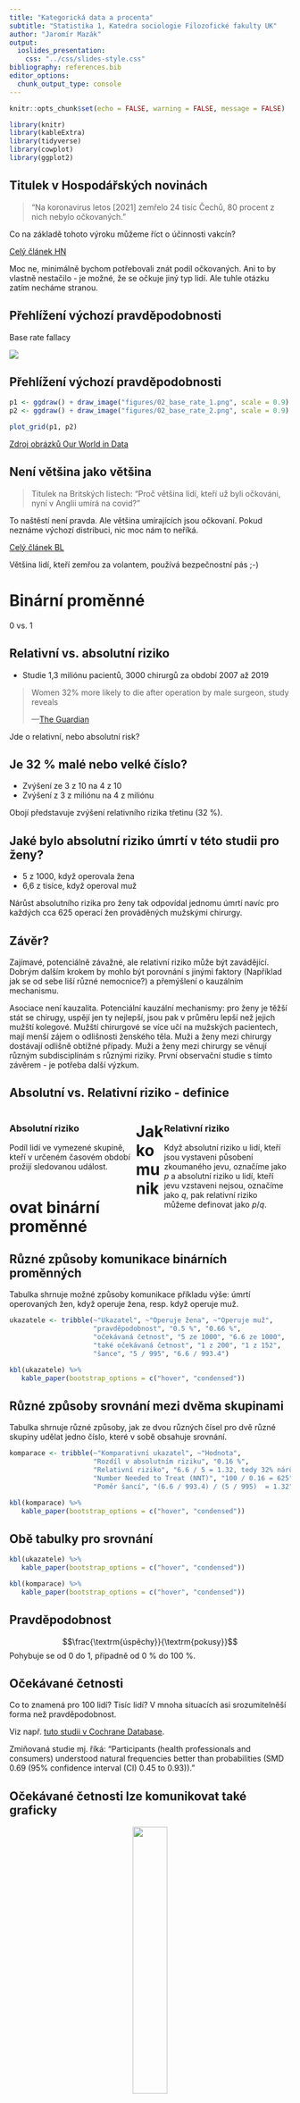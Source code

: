 ```yaml
---
title: "Kategorická data a procenta"
subtitle: "Statistika 1, Katedra sociologie Filozofické fakulty UK" 
author: "Jaromír Mazák"
output:
  ioslides_presentation:
    css: "../css/slides-style.css"
bibliography: references.bib
editor_options: 
  chunk_output_type: console
---
```


```r
knitr::opts_chunk$set(echo = FALSE, warning = FALSE, message = FALSE)
```

```r
library(knitr)
library(kableExtra)
library(tidyverse)
library(cowplot)
library(ggplot2)

```

## Titulek v Hospodářských novinách

<blockquote>

"Na koronavirus letos [2021] zemřelo 24 tisíc Čechů, 80 procent z nich nebylo očkovaných."

</blockquote>

Co na základě tohoto výroku můžeme říct o účinnosti vakcín?

[Celý článek HN](https://domaci.hn.cz/c1-67017640-na-koronavirus-letos-zemrelo-24-tisic-cechu-80-procent-z-nich-nebylo-ockovanych)

::: {.notes}
Moc ne, minimálně bychom potřebovali znát podíl očkovaných. Ani to by vlastně nestačilo - je možné, že se očkuje jiný typ lidí. Ale tuhle otázku zatím necháme stranou.
:::

## Přehlížení výchozí pravděpodobnosti

Base rate fallacy

![](figures/02_base_rate_1.png)

## Přehlížení výchozí pravděpodobnosti

```r
p1 <- ggdraw() + draw_image("figures/02_base_rate_1.png", scale = 0.9)
p2 <- ggdraw() + draw_image("figures/02_base_rate_2.png", scale = 0.9)

plot_grid(p1, p2)
```

[Zdroj obrázků Our World in Data](https://ourworldindata.org/covid-deaths-by-vaccination)

## Není většina jako většina

<blockquote>

Titulek na Britských listech: "Proč většina lidí, kteří už byli očkováni, nyní v Anglii umírá na covid?"

</blockquote>

To naštěstí není pravda. Ale většina umírajících jsou očkovaní. Pokud neznáme výchozí distribuci, nic moc nám to neříká.

[Celý článek BL](https://blisty.cz/art/104272-proc-vetsina-lidi-kteri-uz-byli-ockovani-nyni-v-anglii-umira-na-covid.html)

::: {.notes}
Většina lidí, kteří zemřou za volantem, používá bezpečnostní pás ;-)
:::

# Binární proměnné

0 vs. 1

## Relativní vs. absolutní riziko

-   Studie 1,3 miliónu pacientů, 3000 chirurgů za období 2007 až 2019

<blockquote>

Women 32% more likely to die after operation by male surgeon, study reveals

---[The Guardian](https://www.theguardian.com/society/2022/jan/04/women-more-likely-die-operation-male-surgeon-study)

</blockquote>

Jde o relativní, nebo absolutní risk?

## Je 32 % malé nebo velké číslo?

-   Zvýšení ze 3 z 10 na 4 z 10
-   Zvýšení z 3 z miliónu na 4 z miliónu

Obojí představuje zvýšení relativního rizika třetinu (32 %).

## Jaké bylo absolutní riziko úmrtí v této studii pro ženy?

-   5 z 1000, když operovala žena
-   6,6 z tisíce, když operoval muž

Nárůst absolutního rizika pro ženy tak odpovídal jednomu úmrtí navíc pro každých cca 625 operací žen prováděných mužskými chirurgy.

## Závěr?

Zajímavé, potenciálně závažné, ale relativní riziko může být zavádějící. Dobrým dalším krokem by mohlo být porovnání s jinými faktory (Například jak se od sebe liší různé nemocnice?) a přemýšlení o kauzálním mechanismu.

::: {.notes}
Asociace není kauzalita. Potenciální kauzální mechanismy: pro ženy je těžší stát se chirugy, uspějí jen ty nejlepší, jsou pak v průměru lepší než jejich mužští kolegové. Mužští chirurgové se více učí na mužských pacientech, mají menší zájem o odlišnosti ženského těla. Muži a ženy mezi chirurgy dostávají odlišně obtížné případy. Muži a ženy mezi chirurgy se věnují různým subdisciplínám s různými riziky. První observační studie s tímto závěrem - je potřeba další výzkum.
:::

## Absolutní vs. Relativní riziko - definice

::: {style="float: left; width: 45%;"}
### Absolutní riziko

Podíl lidí ve vymezené skupině, kteří v určeném časovém období prožijí sledovanou událost.
:::

::: {style="float: right; width: 45%;"}
### Relativní riziko

Když absolutní riziko u lidí, kteří jsou vystaveni působení zkoumaného jevu, označíme jako $p$ a absolutní riziko u lidí, kteří jevu vzstaveni nejsou, označíme jako $q$, pak relativní riziko můžeme definovat jako $p/q$.
:::

# Jak komunikovat binární proměnné

## Různé způsoby komunikace binárních proměnných

Tabulka shrnuje možné způsoby komunikace příkladu výše: úmrtí operovaných žen, když operuje žena, resp. když operuje muž.


```r
ukazatele <- tribble(~"Ukazatel", ~"Operuje žena", ~"Operuje muž",
                     "pravděpodobnost", "0.5 %", "0.66 %",
                     "očekávaná četnost", "5 ze 1000", "6.6 ze 1000",
                     "také očekávaná četnost", "1 z 200", "1 z 152",
                     "šance", "5 / 995", "6.6 / 993.4")

kbl(ukazatele) %>%
   kable_paper(bootstrap_options = c("hover", "condensed"))
```

## Různé způsoby srovnání mezi dvěma skupinami

Tabulka shrnuje různé způsoby, jak ze dvou různých čísel pro dvě různé skupiny udělat jedno číslo, které v sobě obsahuje srovnání.

```r
komparace <- tribble(~"Komparativní ukazatel", ~"Hodnota",
                     "Rozdíl v absolutním riziku", "0.16 %",
                     "Relativní riziko", "6.6 / 5 = 1.32, tedy 32% nárůst",
                     "Number Needed to Treat (NNT)", "100 / 0.16 = 625",
                     "Poměr šancí", "(6.6 / 993.4) / (5 / 995)  = 1.32")

kbl(komparace) %>%
   kable_paper(bootstrap_options = c("hover", "condensed"))
```


## Obě tabulky pro srovnání

```r
kbl(ukazatele) %>%
   kable_paper(bootstrap_options = c("hover", "condensed"))

kbl(komparace) %>%
   kable_paper(bootstrap_options = c("hover", "condensed"))
```

## Pravděpodobnost

$$\frac{\textrm{úspěchy}}{\textrm{pokusy}}$$
Pohybuje se od 0 do 1, případně od 0 % do 100 %.


## Očekávané četnosti

Co to znamená pro 100 lidí? Tisíc lidí? V mnoha situacích asi srozumitelněší forma než pravděpodobnost.

Viz např. [tuto studii v Cochrane Database](https://pubmed.ncbi.nlm.nih.gov/21412897/).

::: {.notes}
Zmiňovaná studie mj. říká: "Participants (health professionals and consumers) understood natural frequencies better than probabilities (SMD 0.69 (95% confidence interval (CI) 0.45 to 0.93))."
:::

## Očekávané četnosti lze komunikovat také graficky

<center>

![](figures/02_icon_array.png){width="35%"}

Zdroj obrázku @spiegelhalter2019

</center>


::: {.notes}
Obrázek se váže k příkladu rakoviny tlustého střeva. Pokud lidé nejí procesované maso, 6 ze 100 bude mít v životě rakovinu tlustého střeva. Pokud jí denně ekvivalent 50 g slaniny, roste riziko ze 6 na 7.
:::


## Šance 

Angličtina zná termíny "chance" a "odds". Čeština oba překládá jako šance. To může být matoucí. Šance (chance) je neformální pojem, ale šance (odds) je ve statistice pojem jasně definovaný: poměr pozorování, kdy určitý jev nastane, a pozorování, kdy nenastane.

Tedy:

$$\frac{\textrm{úspěchy}}{\textrm{neúspěchy}}$$


Případně za využití pravděpodobnosti:

$$\frac{p}{1-p}$$

## Number Needed to Treat (NNT)

Medicínský ukazatel. Nevím o českém překladu. Může být užitečný i ve společenských vědách. 

$$\frac{100}{\textrm{rozdíl absolutním riziku procentech}}$$

## Poměr šancí

Zrádný ukazatel, v tuhle chvíli nadstavba.


$$ \frac{\frac{\textrm{úspěchy}_{\:skupina1}}{\textrm{neúspěchy}_{\:skupina1}}}{\frac{\textrm{úspěchy}_{\:skupina2}}{\textrm{neúspěchy}_{\:skupina2}}} $$

## Proč je poměr šancí zrádný?

>- V příkladu výše vycházel stejně jako relativní riziko: nárůst relativního rizika byl 32 %, poměr šancí byl 1.32. >- Blízkost k relativnímu riziku platí ale jen pro malá absolutní rizika. U velkých absolutních rizik to vůbec neplatí.

## 10% nárůst z 68 % na 70 %

???

>- Intervence zvýší riziko vedlejšího účinku z 68 % na 70 %.
>- Absolutní riziko se zvýšilo o ...
>- Relativní riziko se zvýšilo o ...
>- Jaký je poměr šancí?


::: {.notes}
Absolutní riziko se zvýšilo o 2 %. Relativní riziko je 70/68 = 1.03, tedy zvýšení o 3 %. Poměr šancí je (70/30)/(68/32) = 1.1, tedy 10% nárůst šance vedlejšího účinku u skupiny s intervencí.
:::

## Jak z toho ven?

- poměry šancí patří do statistických modelů, ne do mezilidské komunikace
- absolutní riziko nejlépe vyjádříme v tzv. procentních bodech
- relativní riziko je dobré komunikovat spolu s absolutním


## Politická strana XY měla v lednu podporu 20 % respondentů a v červnu 15 % respondentů. Tedy:

1) Podpora strany klesla o 5 %
1) Podpora strany klesla o 25 %
1) Podpora strany klesla o 5 p. b.


## Rámování: na prezentaci záleží

-   5% mortalita zní hůře než 95% přežití
-   99 % mladých Londýňanů nepáchá závažné násilí vs. ve městě je 10 000 mladých, kteří páchají závažné násilí

# Ostatní typy proměnných

## Metodologická perspektiva

- nominální (nominal)
- ordinální (ordinal)
- kardinální (cardinal, metric)

  - intervalové
  - poměrové 
  
::: {.notes}
Příklady intervalových proměnných: teplota ve stupních Celsia; letopočty, IQ,...  
:::
  
## Příklad

Na této fotografii je 6 aut. Vůz číslo "99" (se žlutou střechou) je na 1. pozici.

![](figures/02_car-racing.jpg)

[Zdroj mathsisfun.com](https://www.mathsisfun.com/numbers/cardinal-ordinal-nominal.html#:~:text=Example%20With%20Everything&text=Car%20Number%20%2299%22%20(with,a%20name%20for%20the%20car))


## Alternativní prezentace

- Kvalitativní proměnné (kategorické)

  - Nominální
  - Ordinální
  
- Kvantitativní proměnné (numerické, metrické)

  - Intervalové
  - Poměrové
  

## Matematická perspektiva na kvantitativní proměnné

- Diskrétní proměnné (count variables)
- Spojité proměnné (continuous variables)


## Kategorická data - shrnutí

- Kategorická data jsou buď nominální, nebo ordinální.
- Jejich smyslem je uskupovat příbuzná pozorování.
- Často je analyticky uchopujeme skrze procenta a kontingenčí tabulky (viz Analytická propedeutika)
- Speciální kategorií kategorických dat jsou data binární či dichotomická. 

## Kategorizace dat

Kategorizace dat: Převod původně nekategorických dat na kategorická. 
Dichotomizace dat: Převod původně nebinárních dat na data binární.

## Reference v prezentaci


